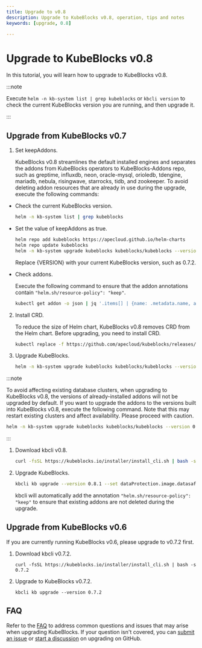 ```yaml
---
title: Upgrade to v0.8
description: Upgrade to KubeBlocks v0.8, operation, tips and notes
keywords: [upgrade, 0.8]

---
```



# Upgrade to KubeBlocks v0.8

In this tutorial, you will learn how to upgrade to KubeBlocks v0.8.

:::note

Execute `helm -n kb-system list | grep kubeblocks` or `kbcli version` to check the current KubeBlocks version you are running, and then upgrade it.

:::

## Upgrade from KubeBlocks v0.7

<Tabs>

<TabItem value="Helm" label="Helm" default>

1. Set keepAddons.

    KubeBlocks v0.8 streamlines the default installed engines and separates the addons from KubeBlocks operators to KubeBlocks-Addons repo, such as greptime, influxdb, neon, oracle-mysql, orioledb, tdengine, mariadb, nebula, risingwave, starrocks, tidb, and zookeeper. To avoid deleting addon resources that are already in use during the upgrade, execute the following commands:

- Check the current KubeBlocks version.

    ```bash
    helm -n kb-system list | grep kubeblocks
    ```

- Set the value of keepAddons as true.

    ```bash
    helm repo add kubeblocks https://apecloud.github.io/helm-charts
    helm repo update kubeblocks
    helm -n kb-system upgrade kubeblocks kubeblocks/kubeblocks --version \{VERSION\} --set keepAddons=true
    ```

    Replace \{VERSION\} with your current KubeBlocks version, such as 0.7.2.

- Check addons.

    Execute the following command to ensure that the addon annotations contain `"helm.sh/resource-policy": "keep"`.

    ```bash
    kubectl get addon -o json | jq '.items[] | {name: .metadata.name, annotations: .metadata.annotations}'
    ```

2. Install CRD.

    To reduce the size of Helm chart, KubeBlocks v0.8 removes CRD from the Helm chart. Before upgrading, you need to install CRD.

    ```bash
    kubectl replace -f https://github.com/apecloud/kubeblocks/releases/download/v0.8.1/kubeblocks_crds.yaml
    ```

3. Upgrade KubeBlocks.

    ```bash
    helm -n kb-system upgrade kubeblocks kubeblocks/kubeblocks --version 0.8.1 --set dataProtection.image.datasafed.tag=0.1.0
    ```

:::note

To avoid affecting existing database clusters, when upgrading to KubeBlocks v0.8, the versions of already-installed addons will not be upgraded by default. If you want to upgrade the addons to the versions built into KubeBlocks v0.8, execute the following command. Note that this may restart existing clusters and affect availability. Please proceed with caution.

```bash
helm -n kb-system upgrade kubeblocks kubeblocks/kubeblocks --version 0.8.1 --set upgradeAddons=true
```

:::

</TabItem>

<TabItem value="kbcli" label="kbcli">

1. Download kbcli v0.8.

    ```bash
    curl -fsSL https://kubeblocks.io/installer/install_cli.sh | bash -s 0.8.1
    ```

2. Upgrade KubeBlocks.

    ```bash
    kbcli kb upgrade --version 0.8.1 --set dataProtection.image.datasafed.tag=0.1.0
    ```

    kbcli will automatically add the annotation `"helm.sh/resource-policy": "keep"` to ensure that existing addons are not deleted during the upgrade.

</TabItem>

</Tabs>

## Upgrade from KubeBlocks v0.6

If you are currently running KubeBlocks v0.6, please upgrade to v0.7.2 first.

1. Download kbcli v0.7.2.

    ```shell
    curl -fsSL https://kubeblocks.io/installer/install_cli.sh | bash -s 0.7.2
    ```

2. Upgrade to KubeBlocks v0.7.2.

    ```shell
    kbcli kb upgrade --version 0.7.2
    ```

## FAQ

Refer to the [FAQ](./faq.md) to address common questions and issues that may arise when upgrading KubeBlocks. If your question isn't covered, you can [submit an issue](https://github.com/apecloud/kubeblocks/issues/new/choose) or [start a discussion](https://github.com/apecloud/kubeblocks/discussions) on upgrading on GitHub.
